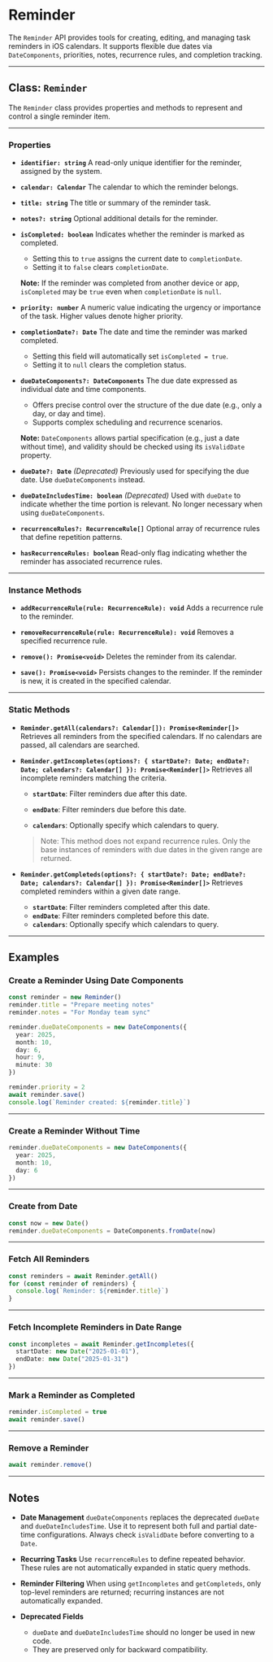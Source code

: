 # Reminder 

The `Reminder` API provides tools for creating, editing, and managing task reminders in iOS calendars. It supports flexible due dates via `DateComponents`, priorities, notes, recurrence rules, and completion tracking.

---

## Class: `Reminder`

The `Reminder` class provides properties and methods to represent and control a single reminder item.

---

### Properties

* **`identifier: string`**
  A read-only unique identifier for the reminder, assigned by the system.

* **`calendar: Calendar`**
  The calendar to which the reminder belongs.

* **`title: string`**
  The title or summary of the reminder task.

* **`notes?: string`**
  Optional additional details for the reminder.

* **`isCompleted: boolean`**
  Indicates whether the reminder is marked as completed.

  * Setting this to `true` assigns the current date to `completionDate`.
  * Setting it to `false` clears `completionDate`.

  **Note:** If the reminder was completed from another device or app, `isCompleted` may be `true` even when `completionDate` is `null`.

* **`priority: number`**
  A numeric value indicating the urgency or importance of the task. Higher values denote higher priority.

* **`completionDate?: Date`**
  The date and time the reminder was marked completed.

  * Setting this field will automatically set `isCompleted = true`.
  * Setting it to `null` clears the completion status.

* **`dueDateComponents?: DateComponents`**
  The due date expressed as individual date and time components.

  * Offers precise control over the structure of the due date (e.g., only a day, or day and time).
  * Supports complex scheduling and recurrence scenarios.

  **Note:** `DateComponents` allows partial specification (e.g., just a date without time), and validity should be checked using its `isValidDate` property.

* **`dueDate?: Date`**
  *(Deprecated)* Previously used for specifying the due date. Use `dueDateComponents` instead.

* **`dueDateIncludesTime: boolean`**
  *(Deprecated)* Used with `dueDate` to indicate whether the time portion is relevant. No longer necessary when using `dueDateComponents`.

* **`recurrenceRules?: RecurrenceRule[]`**
  Optional array of recurrence rules that define repetition patterns.

* **`hasRecurrenceRules: boolean`**
  Read-only flag indicating whether the reminder has associated recurrence rules.

---

### Instance Methods

* **`addRecurrenceRule(rule: RecurrenceRule): void`**
  Adds a recurrence rule to the reminder.

* **`removeRecurrenceRule(rule: RecurrenceRule): void`**
  Removes a specified recurrence rule.

* **`remove(): Promise<void>`**
  Deletes the reminder from its calendar.

* **`save(): Promise<void>`**
  Persists changes to the reminder. If the reminder is new, it is created in the specified calendar.

---

### Static Methods

* **`Reminder.getAll(calendars?: Calendar[]): Promise<Reminder[]>`**
  Retrieves all reminders from the specified calendars.
  If no calendars are passed, all calendars are searched.

* **`Reminder.getIncompletes(options?: { startDate?: Date; endDate?: Date; calendars?: Calendar[] }): Promise<Reminder[]>`**
  Retrieves all incomplete reminders matching the criteria.

  * **`startDate`**: Filter reminders due after this date.

  * **`endDate`**: Filter reminders due before this date.

  * **`calendars`**: Optionally specify which calendars to query.

  > Note: This method does not expand recurrence rules. Only the base instances of reminders with due dates in the given range are returned.

* **`Reminder.getCompleteds(options?: { startDate?: Date; endDate?: Date; calendars?: Calendar[] }): Promise<Reminder[]>`**
  Retrieves completed reminders within a given date range.

  * **`startDate`**: Filter reminders completed after this date.
  * **`endDate`**: Filter reminders completed before this date.
  * **`calendars`**: Optionally specify which calendars to query.

---

## Examples

### Create a Reminder Using Date Components

```ts
const reminder = new Reminder()
reminder.title = "Prepare meeting notes"
reminder.notes = "For Monday team sync"

reminder.dueDateComponents = new DateComponents({
  year: 2025,
  month: 10,
  day: 6,
  hour: 9,
  minute: 30
})

reminder.priority = 2
await reminder.save()
console.log(`Reminder created: ${reminder.title}`)
```

---

### Create a Reminder Without Time

```ts
reminder.dueDateComponents = new DateComponents({
  year: 2025,
  month: 10,
  day: 6
})
```

---

### Create from Date

```ts
const now = new Date()
reminder.dueDateComponents = DateComponents.fromDate(now)
```

---

### Fetch All Reminders

```ts
const reminders = await Reminder.getAll()
for (const reminder of reminders) {
  console.log(`Reminder: ${reminder.title}`)
}
```

---

### Fetch Incomplete Reminders in Date Range

```ts
const incompletes = await Reminder.getIncompletes({
  startDate: new Date("2025-01-01"),
  endDate: new Date("2025-01-31")
})
```

---

### Mark a Reminder as Completed

```ts
reminder.isCompleted = true
await reminder.save()
```

---

### Remove a Reminder

```ts
await reminder.remove()
```

---

## Notes

* **Date Management**
  `dueDateComponents` replaces the deprecated `dueDate` and `dueDateIncludesTime`. Use it to represent both full and partial date-time configurations. Always check `isValidDate` before converting to a `Date`.

* **Recurring Tasks**
  Use `recurrenceRules` to define repeated behavior. These rules are not automatically expanded in static query methods.

* **Reminder Filtering**
  When using `getIncompletes` and `getCompleteds`, only top-level reminders are returned; recurring instances are not automatically expanded.

* **Deprecated Fields**

  * `dueDate` and `dueDateIncludesTime` should no longer be used in new code.
  * They are preserved only for backward compatibility.
